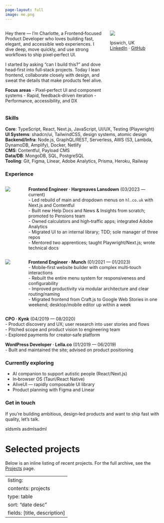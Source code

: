 ```yaml
---
page-layout: full
image: me.png
---
```

<!-- 
```listing
contents: projects
sort: "date desc"
type: grid
grid-columns: 3
fields: [image, title, description, date, categories]
image-align: left
categories: true
filter-ui: true
page-size: 6
max-description-length: 160
image-placeholder: images/valley.png
``` -->

::: {.columns}
::: {.column width="65%"}
Hey there — I’m Charlotte, a Frontend‑focused Product Developer who loves building fast, elegant, and accessible web experiences. I dive deep, move quickly, and use strong workflows to ship pixel‑perfect UI.

I started by asking “can I build this?” and dove head‑first into full‑stack projects. Today I lean frontend, collaborate closely with design, and sweat the details that make products feel alive.

**Focus areas**
- Pixel‑perfect UI and component systems
- Rapid, feedback‑driven iteration
- Performance, accessibility, and DX
:::
::: {.column width="35%"}

![](me.png)

Ipswich, UK  
[LinkedIn](https://www.linkedin.com/in/charlotte-bondarev-4962a5264/) · [GitHub](https://github.com/prophecyengineer)  
<!-- Phone: +44 7827 3XXXX -->
:::
:::

### Skills
**Core**: TypeScript, React, Next.js, JavaScript, UI/UX, Testing (Playwright)  
**UI Systems**: shadcn/ui, TailwindCSS, design systems, atomic design  
**Backend/Infra**: Node.js, GraphQL/REST, Serverless, AWS (S3, Lambda, DynamoDB, Amplify), Docker, Netlify  
**CMS**: Contentful, Payload CMS  
**Data/DB**: MongoDB, SQL, PostgreSQL  
**Tooling**: Git, Figma, Linear, Adobe Analytics, Prisma, Heroku, Railway  

### Experience

::: {.columns}
::: {.column width="5%"}
![](./images/hargreaves.png?width=50px)

:::
::: {.column width="2%"}
:::
::: {.column width="93%"}
**Frontend Engineer · Hargreaves Lansdown** (03/2023 — current)  
- Led rebuild of main and dropdown menus on `hl.co.uk` with Next.js and Contentful  
- Built new Help Docs and News & Insights from scratch; promoted to Pensions team  
- Owned calculators and high‑traffic apps; integrated Adobe Analytics  
- Migrated UI to an internal library; TDD; sole manager of three repos  
- Mentored two apprentices; taught Playwright/Next.js; wrote technical docs
:::
:::

::: {.columns}
::: {.column width="5%"}
![](/images/munch.png?width=50px)


:::
::: {.column width="2%"}
:::
::: {.column width="93%"}
**Frontend Engineer · Munch** (01/2021 — 01/2023)  
- Mobile‑first website builder with complex multi‑touch interactions  
- Rebuilt the entire menu system for responsiveness and configurability  
- Improved productivity via modular architecture and clear routing/naming  
- Migrated frontend from Craft.js to Google Web Stories in one weekend; desktop/mobile editor up within a week
:::
:::





**CPO · Kynk** (04/2019 — 08/2020)  
- Product discovery and UX; user research into user stories and flows  
- Pitched scope and product vision to engineering team  
- Explored payments for creator‑safe platform

**WordPress Developer · Lella.co** (01/2019 — 06/2019)  
- Built and maintained the site; advised on product positioning



### Currently exploring
- AI companion to support autistic people (React/Next.js)  
- In‑browser OS (Tauri/React Native)  
- AliveUI — rapidly composable UI library  
- Product planning with Figma and Linear

### Get in touch
If you’re building ambitious, design‑led products and want to ship fast with quality, let’s talk.

sldsmls
asdmlsadml

# Selected projects

Below is an inline listing of recent projects. For the full archive, see the [Projects](/projects/) page.



---
listing:
  contents: projects
  type: table
  sort: "date desc"
  fields: [title, description]
---

